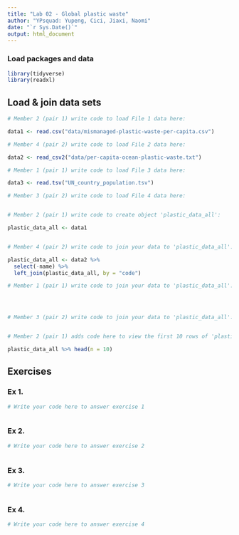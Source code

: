 ```yaml
---
title: "Lab 02 - Global plastic waste"
author: "YPsquad: Yupeng, Cici, Jiaxi, Naomi"
date: "`r Sys.Date()`"
output: html_document
---
```


### Load packages and data

```r
library(tidyverse)
library(readxl)
```


## Load & join data sets

```r
# Member 2 (pair 1) write code to load File 1 data here:

data1 <- read.csv("data/mismanaged-plastic-waste-per-capita.csv")

# Member 4 (pair 2) write code to load File 2 data here:

data2 <- read_csv2("data/per-capita-ocean-plastic-waste.txt")

# Member 1 (pair 1) write code to load File 3 data here:

data3 <- read.tsv("UN_country_population.tsv")

# Member 3 (pair 2) write code to load File 4 data here:



```



```r
# Member 2 (pair 1) write code to create object 'plastic_data_all':

plastic_data_all <- data1


# Member 4 (pair 2) write code to join your data to 'plastic_data_all':

plastic_data_all <- data2 %>%
  select(-name) %>%
  left_join(plastic_data_all, by = "code")

# Member 1 (pair 1) write code to join your data to 'plastic_data_all':




# Member 3 (pair 2) write code to join your data to 'plastic_data_all':



```


```r
# Member 2 (pair 1) adds code here to view the first 10 rows of 'plastic_data_all'

plastic_data_all %>% head(n = 10)

```



## Exercises

### Ex 1.

```r
# Write your code here to answer exercise 1



```



### Ex 2.

```r
# Write your code here to answer exercise 2



```


### Ex 3.

```r
# Write your code here to answer exercise 3



```


### Ex 4.

```r
# Write your code here to answer exercise 4



```
